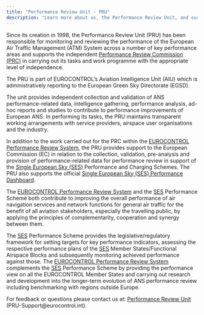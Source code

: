 ```yaml
---
title: "Performance Review Unit - PRU"
description: "Learn more about us, the Performance Review Unit, and our functions."
---
```


Since its creation in 1998, the Performance Review Unit (PRU) has been responsible for monitoring and reviewing the performance of the European Air Traffic Management (ATM) System across a number of key performance areas and supports the independent [Performance Review Commission (PRC)](/about/prc/) in carrying out its tasks and work programme with the appropriate level of independence. 

The PRU is part of EUROCONTROL’s Aviation Intelligence Unit (AIU) which is administratively reporting to the European Green Sky Directorate (EGSD).

The unit provides independent collection and validation of ANS performance-related data, intelligence gathering, performance analysis, ad-hoc reports and studies to contribute to performance improvements of European ANS. In performing its tasks, the PRU maintains transparent working arrangements with service providers, airspace user organisations and the industry.

In addition to the work carried out for the PRC within the [EUROCONTROL Performance Review System](https://www.eurocontrol.int/air-navigation-services-performance-review/), the PRU provides support to the European Commission (EC) in relation to the collection, validation, pre-analysis and provision of performance-related data for performance review in support of the [Single European Sky (SES)](/acronym/ses/) Performance and Charging Schemes.
The PRU also supports the official [Single European Sky (SES) Performance Dashboard][sesdash]. 

The [EUROCONTROL Performance Review System](https://www.eurocontrol.int/air-navigation-services-performance-review/) and the [SES](/acronym/ses/) Performance Scheme both contribute to improving the overall performance of air navigation services and network functions for general air traffic for the benefit of all aviation stakeholders, especially the travelling public, by applying the principles of complementarity, cooperation and synergy between them.

The [SES](/acronym/ses/) Performance Scheme provides the legislative/regulatory framework for setting targets for key performance indicators, assessing the respective performance plans of the [SES](/acronym/ses/) Member States/Functional Airspace Blocks and subsequently monitoring achieved performance against those.
The [EUROCONTROL Performance Review System](https://www.eurocontrol.int/air-navigation-services-performance-review/) complements the [SES](/acronym/ses/) Performance Scheme by providing the performance view on all the EUROCONTROL Member States and carrying out research and development into the longer-term evolution of ANS performance review including benchmarking with regions outside Europe. 


For feedback or questions please contact us at:
[Performance Review Unit](mailto:PRU-Support@eurocontrol.int)
(PRU-Support@eurocontrol.int).

[sesdash]: https://www.eurocontrol.int/prudata/dashboard/ "Single European Sky Performance Dashboard"